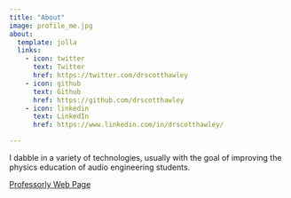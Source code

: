 ```yaml
---
title: "About"
image: profile_me.jpg
about:
  template: jolla
  links:
    - icon: twitter
      text: Twitter
      href: https://twitter.com/drscotthawley
    - icon: github
      text: Github
      href: https://github.com/drscotthawley
    - icon: linkedin
      text: LinkedIn
      href: https://www.linkedin.com/in/drscotthawley/

---
```


I dabble in a variety of technologies, usually with the goal of improving the physics education of audio engineering students. 

[Professorly Web Page](https://hedges.belmont.edu/~shawley/)


